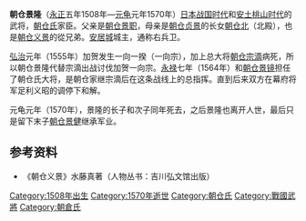 {{japanese|japanese=朝倉 景隆|kana=あさくら かげたか|romaji=Asakura Kagetaka}}
'''朝仓景隆'''（[[永正|永正]]五年1508年—[[元龟|元龟]]元年1570年）[[日本战国时代|日本战国时代]]和[[安土桃山时代|安土桃山时代]]的武将，[[朝仓氏|朝仓氏]]家臣。父亲是[[朝仓景职|朝仓景职]]，母亲是[[朝仓贞景|朝仓贞景]]的长女[[朝仓北|朝仓北]]（北殿），也是[[朝仓义景|朝仓义景]]的從兄弟。[[安居城|安居城]]城主，通称右兵卫。

[[弘治_(日本)|弘治]]元年（1555年）加贺发生一向一揆（一向宗），加上总大将[[朝仓宗滴|朝仓宗滴]]病死，所以朝仓景隆代替宗滴出战讨伐加贺一向宗。[[永禄|永禄]]七年（1564年）和[[朝仓景镜|朝仓景镜]]担任了朝仓氏大将，是朝仓家继宗滴后在这条战线上的总指挥。直到后来双方在幕府将军足利义昭的调停下和解。

元龟元年（1570年），景隆的长子和次子同年死去，之后景隆也离开人世，最后只是留下末子[[朝仓景健|朝仓景健]]继承军业。

==参考资料==
*《朝仓义景》水藤真著（人物丛书：吉川弘文馆出版）

[[Category:1508年出生|Category:1508年出生]]
[[Category:1570年逝世|Category:1570年逝世]]
[[Category:朝仓氏|Category:朝仓氏]]
[[Category:戰國武將|Category:戰國武將]]
[[Category:朝倉氏|Category:朝倉氏]]